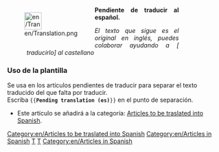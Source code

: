 <div style="width: 400px; margin: .5cm 0; clear: both"><div style="float: left">[[File:en/Translation.png|40px|left]]</div>
<div class="plainlinks" style="margin-left: 1.2cm; text-align: justify"><p style="border-bottom: 1px solid #8888aa">'''Pendiente de traducir al español.'''</p>
<p style="font-size: 90%">''El texto que sigue es el original en inglés, puedes colaborar ayudando a [{{fullurl:{{FULLPAGENAME}}|action=edit}} traducirlo] al castellano''</p></div></div>
<includeonly>[[Category:en/Articles to be traslated into Spanish]][[Category:en/Articles in Spanish]]</includeonly>
<noinclude>
===Uso de la plantilla===
Se usa en los artículos pendientes de traducir para separar el texto traducido del que falta por traducir.<br/>
Escriba <code><nowiki>{{</nowiki>'''Pending translation (es)'''<nowiki>}}</nowiki></code> en el punto de separación.

* Este artículo se añadirá a la categoría: [[:Category:en/Articles to be traslated into Spanish|Articles to be traslated into Spanish]].
[[Category:en/Templates|T]][[Category:en/Message boxes|T]][[Category:en/Articles in Spanish]]
</noinclude>